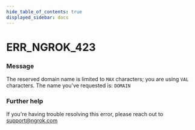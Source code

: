 ```yaml
---
hide_table_of_contents: true
displayed_sidebar: docs
---
```



# ERR_NGROK_423

### Message

The reserved domain name is limited to `MAX` characters; you are using `VAL` characters.
The name you've requested is: `DOMAIN`

### Further help

If you're having trouble resolving this error, please reach out to [support@ngrok.com](mailto:support@ngrok.com?subject=Help%20with%20ERR_NGROK_423)

<ErrorDetails error="err_ngrok_423" />

